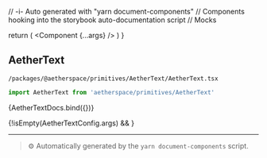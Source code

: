 // -i- Auto generated with "yarn document-components"
// Components hooking into the storybook auto-documentation script
// Mocks

<Meta title="packages / @aetherspace / primitives / AetherText" />

  return (
    <StoryContextProviders>
      <Component {...args} />
    </StoryContextProviders>
  )
}

## AetherText


`/packages/@aetherspace/primitives/AetherText/AetherText.tsx`
```typescript
import AetherText from 'aetherspace/primitives/AetherText'
```


<Canvas>
    <Story
        name="AetherText"
        args={AetherTextConfig.args}
        argTypes={AetherTextConfig.argTypes}
        parameters={{
          backgrounds: {
            default: 'light',
            values: [
              { name: 'light', value: '#FFFFFF' },
              { name: 'dark', value: '#333333' },
            ],
          },
        }}
    >
      {AetherTextDocs.bind({})}
    </Story>
</Canvas>

{!isEmpty(AetherTextConfig.args) && <ArgsTable story="AetherText" />}



---

> ⚙️ Automatically generated by the `yarn document-components` script.

